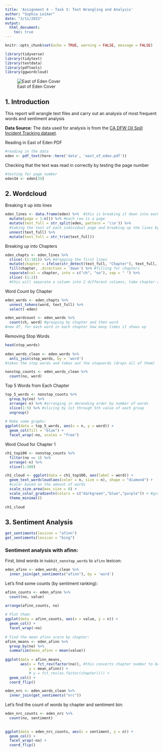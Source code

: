```yaml
---
title: 'Assignment 4 - Task 3: Text Wrangling and Analysis'
author: "Sophia Leiker"
date: "3/11/2022"
output: 
  html_document:
    toc: true
---
```


```r
knitr::opts_chunk$set(echo = TRUE, warning = FALSE, message = FALSE)

library(tidyverse)
library(tidytext)
library(textdata)
library(pdftools)
library(ggwordcloud)
```

![East of Eden Cover](https://images-na.ssl-images-amazon.com/images/I/91ZuwqPXv6L.jpg)

## 1. Introduction

This report will wrangle text files and carry out an analysis of most frequent words and sentiment analysis 


**Data Source:** The data used for analysis is from the [CA DFW Oil Spill Incident Tracking dataset](https://map.dfg.ca.gov/metadata/ds0394.html). 

Reading in East of Eden PDF
```r
#reading in the data
eden <- pdf_text(here::here('data', 'east_of_eden.pdf'))
```

Checking that the text was read in correctly by testing the page number
```r
#testing for page number
eden34 <- eden[34]
```


## 2. Wordcloud

Breaking it up into lines
```r
eden_lines <- data.frame(eden) %>%  #this is breaking it down into each of the pages
  mutate(page = 1:n()) %>% #each row is a page
  mutate(text_full = str_split(eden, pattern = '\\n')) %>% 
  #taking the text of each individual page and breaking up the lines by using the \n line break
  unnest(text_full) %>% 
  mutate(text_full = str_trim(text_full))
```

Breaking up into Chapters
```r
eden_chapts <- eden_lines %>% 
  slice(-(1:181)) %>% #dropping the first lines 
  mutate(chapter = ifelse(str_detect(text_full, "Chapter"), text_full, NA)) %>% #this is saying if you are in full text column, and detect "Chapter", then save that whole line and save it to the "chapter" column, if you do not then don't do anything 
  fill(chapter, .direction = 'down') %>% #filling for chapters
  separate(col = chapter, into = c("ch", "no"), sep = " ") %>% 
  slice(-(1:2))
  #this will separate a column into 2 different columns, take chapter column, separate it into the word chapter, and then the number
```

Word Count by Chapter
```r
eden_words <- eden_chapts %>% 
  unnest_tokens(word, text_full) %>% 
  select(-eden)
```

```r
eden_wordcount <- eden_words %>% 
  count(ch, word) #grouping by chapter and then word
#new df, for each word in each chapter how many times it shows up
```

Removing Stop Words
```r
head(stop_words)
 
eden_words_clean <- eden_words %>% 
  anti_join(stop_words, by = 'word') 
#takes the stop words and takes out the stopwords (drops all of them)
```

```r
nonstop_counts <- eden_words_clean %>% 
  count(no, word)
```


Top 5 Words from Each Chapter

```r
top_5_words <- nonstop_counts %>% 
  group_by(no) %>% 
  arrange(-n) %>% #arranging in decending order by number of words
  slice(1:5) %>% #slicing by 1st through 5th value of each group
  ungroup()
 
# Make some graphs: 
ggplot(data = top_5_words, aes(x = n, y = word)) +
  geom_col(fill = "blue") +
  facet_wrap(~no, scales = "free")
```

Word Cloud for Chapter 1
```r
ch1_top100 <- nonstop_counts %>% 
  filter(no == 1) %>% 
  arrange(-n) %>% 
  slice(1:100)
```

```r
ch1_cloud <- ggplot(data = ch1_top100, aes(label = word)) +
  geom_text_wordcloud(aes(color = n, size = n), shape = "diamond") +
  #color based on the amount of words
  scale_size_area(max_size = 6) +
  scale_color_gradientn(colors = c("darkgreen","blue","purple")) + #gives a list of colors and then it will create a scale out of this 
  theme_minimal()
 
ch1_cloud
```

## 3. Sentiment Analysis

```r
get_sentiments(lexicon = "afinn")
get_sentiments(lexicon = "bing")
```


### Sentiment analysis with afinn: 

First, bind words in `hobbit_nonstop_words` to `afinn` lexicon:
```r
eden_afinn <- eden_words_clean %>% 
  inner_join(get_sentiments("afinn"), by = 'word')
```

Let's find some counts (by sentiment ranking):
```r
afinn_counts <- eden_afinn %>% 
  count(no, value)

arrange(afinn_counts, no)
 
# Plot them: 
ggplot(data = afinn_counts, aes(x = value, y = n)) +
  geom_col() +
  facet_wrap(~no)
 
# Find the mean afinn score by chapter: 
afinn_means <- eden_afinn %>% 
  group_by(no) %>% 
  summarize(mean_afinn = mean(value))
 
ggplot(data = afinn_means, 
       aes(x = fct_rev(factor(no)), #this converts chapter number to be 1-20
           y = mean_afinn)) +
           # y = fct_rev(as.factor(chapter)))) +
  geom_col() +
  coord_flip()
```

```r
eden_nrc <- eden_words_clean %>% 
  inner_join(get_sentiments("nrc"))
```
Let's find the count of words by chapter and sentiment bin: 

```r
eden_nrc_counts <- eden_nrc %>% 
  count(no, sentiment)
 
 
ggplot(data = eden_nrc_counts, aes(x = sentiment, y = n)) +
  geom_col() +
  facet_wrap(~no) +
  coord_flip()
```
